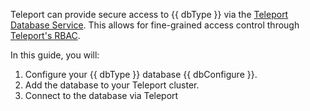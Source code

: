 Teleport can provide secure access to {{ dbType }} via the  [Teleport Database
Service](../../database-access/introduction.mdx). This allows for
fine-grained access control through [Teleport's RBAC](../../database-access/rbac.mdx).

In this guide, you will:

1. Configure your {{ dbType }} database {{ dbConfigure }}.
1. Add the database to your Teleport cluster.
1. Connect to the database via Teleport

